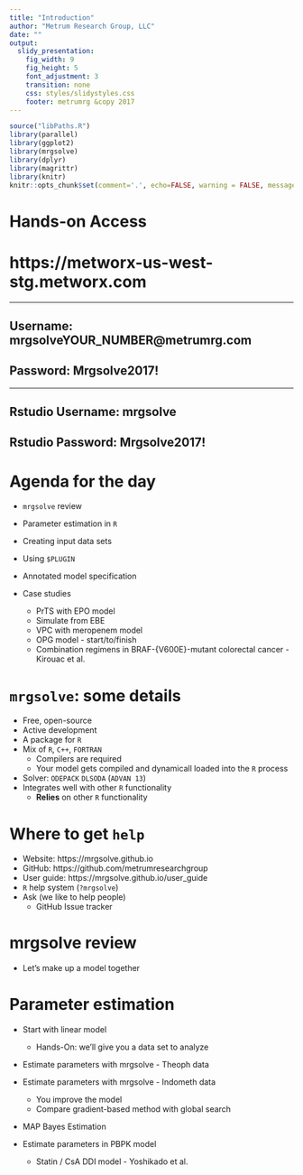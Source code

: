```yaml
---
title: "Introduction"
author: "Metrum Research Group, LLC"
date: ""
output:
  slidy_presentation:
    fig_width: 9
    fig_height: 5
    font_adjustment: 3
    transition: none
    css: styles/slidystyles.css
    footer: metrumrg &copy 2017
---
```



```r
source("libPaths.R")
library(parallel)
library(ggplot2)
library(mrgsolve)
library(dplyr)
library(magrittr)
library(knitr)
knitr::opts_chunk$set(comment='.', echo=FALSE, warning = FALSE, message = FALSE)
```


# Hands-on Access

<h1>https://metworx-us-west-stg.metworx.com</h1>

<hr>

<h2>Username: mrgsolve<alrt>YOUR_NUMBER</alrt>@metrumrg.com</h2>

<h2>Password: Mrgsolve2017!</h2>

<hr>

<h2>Rstudio Username: mrgsolve</h2>

<h2>Rstudio Password: Mrgsolve2017!</h2>



# Agenda for the day

- `mrgsolve` review

- Parameter estimation in `R`

- Creating input data sets

- Using `$PLUGIN`

- Annotated model specification

- Case studies
     - PrTS with EPO model
     - Simulate from EBE
     - VPC with meropenem model
     - OPG model - start/to/finish
     - Combination regimens in BRAF-{V600E}-mutant colorectal cancer - Kirouac et al. 
   

# `mrgsolve`: some details

- Free, open-source
- Active development
- A package for `R`
- Mix of `R`, `C++`, `FORTRAN`
    - Compilers are required
    - Your model gets compiled and dynamicall loaded 
    into the `R` process
- Solver: `ODEPACK` `DLSODA` (`ADVAN 13`)
- Integrates well with other `R` functionality
    - __Relies__ on other `R` functionality
    

# Where to get `help`

- Website: https://mrgsolve.github.io
- GitHub: https://github.com/metrumresearchgroup
- User guide: https://mrgsolve.github.io/user_guide
- `R` help system (`?mrgsolve`)
- Ask (<alrt>we like to help people</alrt>)
    - GitHub Issue tracker
  

# mrgsolve review

- Let's make up a model together

# Parameter estimation

- Start with linear model
    - Hands-On: we'll give you a data set to analyze

- Estimate parameters with mrgsolve - Theoph data

- Estimate parameters with mrgsolve - Indometh data
    - You improve the model
    - Compare gradient-based method with global search

- MAP Bayes Estimation

- Estimate parameters in PBPK model
    - Statin / CsA DDI model - Yoshikado et al.
    
